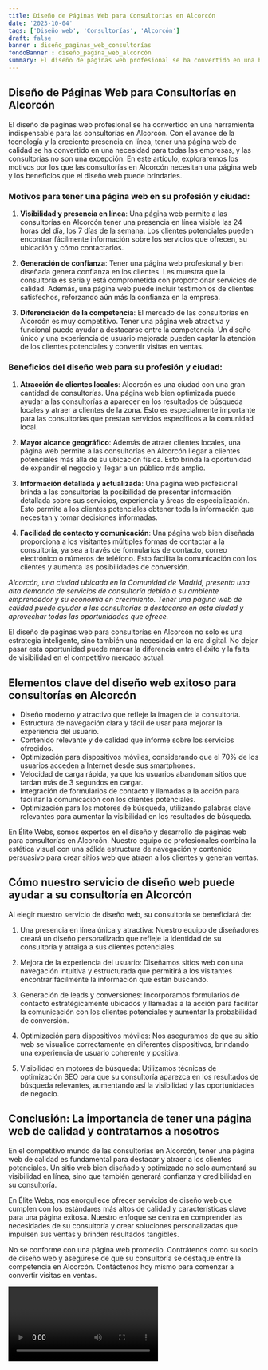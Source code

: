 ```yaml
---
title: Diseño de Páginas Web para Consultorías en Alcorcón
date: '2023-10-04'
tags: ['Diseño web', 'Consultorías', 'Alcorcón']
draft: false
banner : diseño_paginas_web_consultorías
fondoBanner : diseño_pagina_web_alcorcón
summary: El diseño de páginas web profesional se ha convertido en una herramienta indispensable para las consultorías en Alcorcón. Con el avance de la tecnología y la creciente presencia en línea, tener una página web de calidad se ha convertido en una necesidad para todas las empresas, y las consultorías no son una excepción. En este artículo, exploraremos los motivos por los que las consultorías en Alcorcón necesitan una página web y los beneficios que el diseño web puede brindarles.
---
```


## Diseño de Páginas Web para Consultorías en Alcorcón

El diseño de páginas web profesional se ha convertido en una herramienta indispensable para las consultorías en Alcorcón. Con el avance de la tecnología y la creciente presencia en línea, tener una página web de calidad se ha convertido en una necesidad para todas las empresas, y las consultorías no son una excepción. En este artículo, exploraremos los motivos por los que las consultorías en Alcorcón necesitan una página web y los beneficios que el diseño web puede brindarles.

### Motivos para tener una página web en su profesión y ciudad:

1. **Visibilidad y presencia en línea**: Una página web permite a las consultorías en Alcorcón tener una presencia en línea visible las 24 horas del día, los 7 días de la semana. Los clientes potenciales pueden encontrar fácilmente información sobre los servicios que ofrecen, su ubicación y cómo contactarlos.

2. **Generación de confianza**: Tener una página web profesional y bien diseñada genera confianza en los clientes. Les muestra que la consultoría es seria y está comprometida con proporcionar servicios de calidad. Además, una página web puede incluir testimonios de clientes satisfechos, reforzando aún más la confianza en la empresa.

3. **Diferenciación de la competencia**: El mercado de las consultorías en Alcorcón es muy competitivo. Tener una página web atractiva y funcional puede ayudar a destacarse entre la competencia. Un diseño único y una experiencia de usuario mejorada pueden captar la atención de los clientes potenciales y convertir visitas en ventas.

### Beneficios del diseño web para su profesión y ciudad:

1. **Atracción de clientes locales**: Alcorcón es una ciudad con una gran cantidad de consultorías. Una página web bien optimizada puede ayudar a las consultorías a aparecer en los resultados de búsqueda locales y atraer a clientes de la zona. Esto es especialmente importante para las consultorías que prestan servicios específicos a la comunidad local.

2. **Mayor alcance geográfico**: Además de atraer clientes locales, una página web permite a las consultorías en Alcorcón llegar a clientes potenciales más allá de su ubicación física. Esto brinda la oportunidad de expandir el negocio y llegar a un público más amplio.

3. **Información detallada y actualizada**: Una página web profesional brinda a las consultorías la posibilidad de presentar información detallada sobre sus servicios, experiencia y áreas de especialización. Esto permite a los clientes potenciales obtener toda la información que necesitan y tomar decisiones informadas.

4. **Facilidad de contacto y comunicación**: Una página web bien diseñada proporciona a los visitantes múltiples formas de contactar a la consultoría, ya sea a través de formularios de contacto, correo electrónico o números de teléfono. Esto facilita la comunicación con los clientes y aumenta las posibilidades de conversión.

*Alcorcón, una ciudad ubicada en la Comunidad de Madrid, presenta una alta demanda de servicios de consultoría debido a su ambiente emprendedor y su economía en crecimiento. Tener una página web de calidad puede ayudar a las consultorías a destacarse en esta ciudad y aprovechar todas las oportunidades que ofrece.*

El diseño de páginas web para consultorías en Alcorcón no solo es una estrategia inteligente, sino también una necesidad en la era digital. No dejar pasar esta oportunidad puede marcar la diferencia entre el éxito y la falta de visibilidad en el competitivo mercado actual.

<GifSeo />

<Cta />

## Elementos clave del diseño web exitoso para consultorías en Alcorcón

- Diseño moderno y atractivo que refleje la imagen de la consultoría.
- Estructura de navegación clara y fácil de usar para mejorar la experiencia del usuario.
- Contenido relevante y de calidad que informe sobre los servicios ofrecidos.
- Optimización para dispositivos móviles, considerando que el 70% de los usuarios acceden a Internet desde sus smartphones.
- Velocidad de carga rápida, ya que los usuarios abandonan sitios que tardan más de 3 segundos en cargar.
- Integración de formularios de contacto y llamadas a la acción para facilitar la comunicación con los clientes potenciales.
- Optimización para los motores de búsqueda, utilizando palabras clave relevantes para aumentar la visibilidad en los resultados de búsqueda.

En Élite Webs, somos expertos en el diseño y desarrollo de páginas web para consultorías en Alcorcón. Nuestro equipo de profesionales combina la estética visual con una sólida estructura de navegación y contenido persuasivo para crear sitios web que atraen a los clientes y generan ventas.

## Cómo nuestro servicio de diseño web puede ayudar a su consultoría en Alcorcón

Al elegir nuestro servicio de diseño web, su consultoría se beneficiará de:

1. Una presencia en línea única y atractiva: Nuestro equipo de diseñadores creará un diseño personalizado que refleje la identidad de su consultoría y atraiga a sus clientes potenciales.

2. Mejora de la experiencia del usuario: Diseñamos sitios web con una navegación intuitiva y estructurada que permitirá a los visitantes encontrar fácilmente la información que están buscando.

3. Generación de leads y conversiones: Incorporamos formularios de contacto estratégicamente ubicados y llamadas a la acción para facilitar la comunicación con los clientes potenciales y aumentar la probabilidad de conversión.

4. Optimización para dispositivos móviles: Nos aseguramos de que su sitio web se visualice correctamente en diferentes dispositivos, brindando una experiencia de usuario coherente y positiva.

5. Visibilidad en motores de búsqueda: Utilizamos técnicas de optimización SEO para que su consultoría aparezca en los resultados de búsqueda relevantes, aumentando así la visibilidad y las oportunidades de negocio.

## Conclusión: La importancia de tener una página web de calidad y contratarnos a nosotros

En el competitivo mundo de las consultorías en Alcorcón, tener una página web de calidad es fundamental para destacar y atraer a los clientes potenciales. Un sitio web bien diseñado y optimizado no solo aumentará su visibilidad en línea, sino que también generará confianza y credibilidad en su consultoría.

En Élite Webs, nos enorgullece ofrecer servicios de diseño web que cumplen con los estándares más altos de calidad y características clave para una página exitosa. Nuestro enfoque se centra en comprender las necesidades de su consultoría y crear soluciones personalizadas que impulsen sus ventas y brinden resultados tangibles.

No se conforme con una página web promedio. Contrátenos como su socio de diseño web y asegúrese de que su consultoría se destaque entre la competencia en Alcorcón. Contáctenos hoy mismo para comenzar a convertir visitas en ventas.

<Video />

<CtaBot job='Consultorías' city='Alcorcón'/>

<Gmaps query='Alcorcón+españa+maps' />